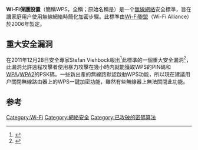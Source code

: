 '''Wi-Fi保護設置'''（簡稱WPS，全稱{{lang|en|Wi-Fi Protected Setup}}；原始名稱是{{lang|en|Wi-Fi Simple Config}}）是一个[[無線網絡|無線網絡]]安全標準，旨在讓家庭用户使用無線網絡時簡化加密步驟。此標準由[[Wi-Fi聯盟|Wi-Fi聯盟]]（Wi-Fi Alliance）於2006年製定。

== 重大安全漏洞 ==
在2011年12月28日安全專家Stefan Viehbock報出<ref name="原始報告">{{Cite web |url=https://sviehb.wordpress.com/2011/12/27/wi-fi-protected-setup-pin-brute-force-vulnerability/ |title=參見Stefan Viehbock的原始報告 |access-date=2015-05-05 |archive-date=2022-03-08 |archive-url=https://web.archive.org/web/20220308041826/https://sviehb.wordpress.com/2011/12/27/wi-fi-protected-setup-pin-brute-force-vulnerability/ }}</ref>此標準的一個重大安全漏洞<ref name="影响范围">{{Cite web |url=http://www.kb.cert.org/vuls/id/723755 |title=影響範圍參見CERT關於此漏洞的詳情 |accessdate=2015-05-05 |archive-date=2012-01-03 |archive-url=https://web.archive.org/web/20120103152902/http://www.kb.cert.org/vuls/id/723755 |dead-url=no }}</ref>，此漏洞允許遠程攻擊者使用暴力攻擊在幾小時内就能獲取WPS的PIN碼和[[WPA|WPA]]/[[WPA2|WPA2]]的PSK碼。一些新出產的無線路默認啟動WPS功能，所以現在建議用户關閉無線路由器上的WPS一鍵加密功能，雖然有些無線器上無法關閉此功能。

== 参考 ==
<references />

[[Category:Wi-Fi|Category:Wi-Fi]]
[[Category:網絡安全|Category:網絡安全]]
[[Category:已攻破的密碼算法|Category:已攻破的密碼算法]]